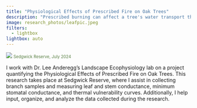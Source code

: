 ```yaml
---
title: "Physiological Effects of Prescribed Fire on Oak Trees"
description: "Prescribed burning can affect a tree's water transport through its stem and leaves, the rate of water loss through its stomata and cuticle when the stomata are closed, and tempurature variability."
image: research_photos/leafpic.jpeg
filters: 
  - lightbox
lightbox: auto
---
```



![](research_photos/leafpic.jpeg){group="first" 
description="Collecting branches from post-burn trees to measure leaf and stem hydraulic conductivity. Sedgwick Reserve, July 2024"}
<span style="font-size: 0.8em; color: #5A8045;">Sedgwick Reserve, July 2024</span>

I work with Dr. Lee Anderegg's Landscape Ecophysiology lab on a project quantifying the Physiological Effects of Prescribed Fire on Oak Trees. This research takes place at Sedgwick Reserve, where I assist in collecting branch samples and measuring leaf and stem conductance, minimum stomatal conductance, and thermal vulnerability curves. Additionally, I help input, organize, and analyze the data collected during the research.
